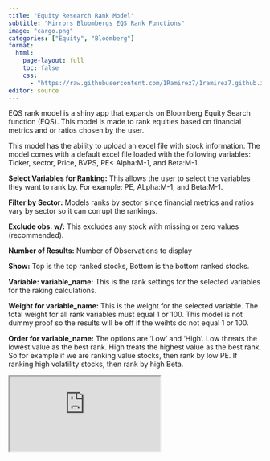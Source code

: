 ```yaml
---
title: "Equity Research Rank Model"
subtitle: "Mirrors Bloombergs EQS Rank Functions"
image: "cargo.png"
categories: ["Equity", "Bloomberg"]
format:
  html:
    page-layout: full
    toc: false
    css:
      - "https://raw.githubusercontent.com/1Ramirez7/1ramirez7.github.io/main/styles.css"
editor: source
---
```




EQS rank model is a shiny app that expands on Bloomberg Equity Search function (EQS). This model is made to rank equities based on financial metrics and or ratios chosen by the user. 

This model has the ability to upload an excel file with stock information. The model comes with a default excel file loaded with the following variables: Ticker, sector, Price, BVPS, PE< Alpha:M-1, and Beta:M-1. 

**Select Variables for Ranking:** This allows the user to select the variables they want to rank by. For example: PE, ALpha:M-1, and Beta:M-1.

**Filter by Sector:** Models ranks by sector since financial metrics and ratios vary by sector so it can corrupt the rankings. 

**Exclude obs. w/:** This excludes any stock with missing or zero values (recommended).

**Number of Results:** Number of Observations to display

**Show:** Top is the top ranked stocks, Bottom is the bottom ranked stocks.

**Variable: variable_name:** This is the rank settings for the selected variables for the raking calculations. 

**Weight for variable_name:**  This is the weight for the selected variable. The total weight for all rank variables must equal 1 or 100. This model is not dummy proof so the results will be off if the weihts do not equal 1 or 100.

**Order for variable_name:** The options are 'Low' and 'High'. Low threats the lowest value as the best rank. High treats the highest value as the best rank. So for example if we are ranking value stocks, then rank by low PE. If ranking high volatility stocks, then rank by high Beta.



::: {.full-iframe}
<iframe
  src="https://4o85b6-eduardo-ramirez.shinyapps.io/EQS_Rank_Model/"
  allowfullscreen
></iframe>
:::

